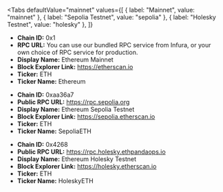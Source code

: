 
<Tabs
 defaultValue="mainnet"
  values={[
    { label: "Mainnet", value: "mainnet" },
    { label: "Sepolia Testnet", value: "sepolia" },
    { label: "Holesky Testnet", value: "holesky" },
  ]}
>
<TabItem value="mainnet">

- **Chain ID:** 0x1
- **RPC URL:** You can use our bundled RPC service from Infura, or your own choice of RPC service for production.
- **Display Name:** Ethereum Mainnet
- **Block Explorer Link:** https://etherscan.io
- **Ticker:** ETH
- **Ticker Name:** Ethereum

</TabItem>

<TabItem value="sepolia">

- **Chain ID:** 0xaa36a7
- **Public RPC URL:** https://rpc.sepolia.org
- **Display Name:** Ethereum Sepolia Testnet
- **Block Explorer Link:** https://sepolia.etherscan.io
- **Ticker:** ETH
- **Ticker Name:** SepoliaETH

</TabItem>

<TabItem value="holesky">

- **Chain ID:** 0x4268
- **Public RPC URL:** https://rpc.holesky.ethpandaops.io
- **Display Name:** Ethereum Holesky Testnet
- **Block Explorer Link:** https://holesky.etherscan.io
- **Ticker:** ETH
- **Ticker Name:** HoleskyETH

</TabItem>
</Tabs>
